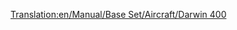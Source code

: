 [[Translation:en/Manual/Base Set/Aircraft/Darwin 400]]

{{it/Manuale/Set base/Aeromobili/StatAeroplani|Name=Darwin 400
|Image=[[File:en/Manual/Base Set/Aircraft/Boeing757.png|Darwin 400]]
|Costo=73.828
|Velocità=952
|Annuale=11.812
|Progettato=1981
|Vita=25
|Tipo=Grande
|Capacità=200 passeggeri e 25 sacchi postali
|Riadattabile=
*225 sacchi postali
*113 casse di beni
*56 tonnellate di cibo, borse di valori o sacchi di oro/diamanti
|Descrizione=Aereo a reazione standard, adatto per aeroporti grandi.
|Real-life=[https://it.wikipedia.org/wiki/Boeing_757 Boeing 757]
}}





  

        

             

         